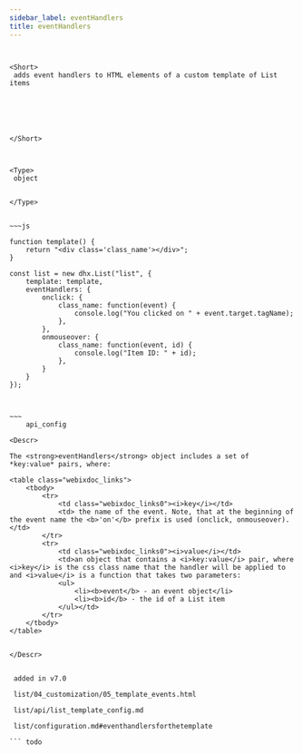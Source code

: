 ```yaml
---
sidebar_label: eventHandlers
title: eventHandlers
---
```



          

``` todo


<Short>
 adds event handlers to HTML elements of a custom template of List items






</Short>



<Type>
 object


</Type>


~~~js
 
function template() {
    return "<div class='class_name'></div>";
}

const list = new dhx.List("list", {
    template: template,
    eventHandlers: {
        onclick: {
            class_name: function(event) {
                console.log("You clicked on " + event.target.tagName);
            },
        },
        onmouseover: {
            class_name: function(event, id) {
                console.log("Item ID: " + id);
            },
        }
    }
});



~~~
	api_config

<Descr>
 
The <strong>eventHandlers</strong> object includes a set of *key:value* pairs, where:

<table class="webixdoc_links">
	<tbody>
        <tr>
			<td class="webixdoc_links0"><i>key</i></td>
			<td> the name of the event. Note, that at the beginning of the event name the <b>'on'</b> prefix is used (onclick, onmouseover).</td>
		</tr>
        <tr>
			<td class="webixdoc_links0"><i>value</i></td>
			<td>an object that contains a <i>key:value</i> pair, where <i>key</i> is the css class name that the handler will be applied to and <i>value</i> is a function that takes two parameters:
            <ul>
                <li><b>event</b> - an event object</li>
                <li><b>id</b> - the id of a List item
            </ul></td>
		</tr>
    </tbody>
</table>


</Descr>


 added in v7.0

 list/04_customization/05_template_events.html

 list/api/list_template_config.md

 list/configuration.md#eventhandlersforthetemplate

``` todo